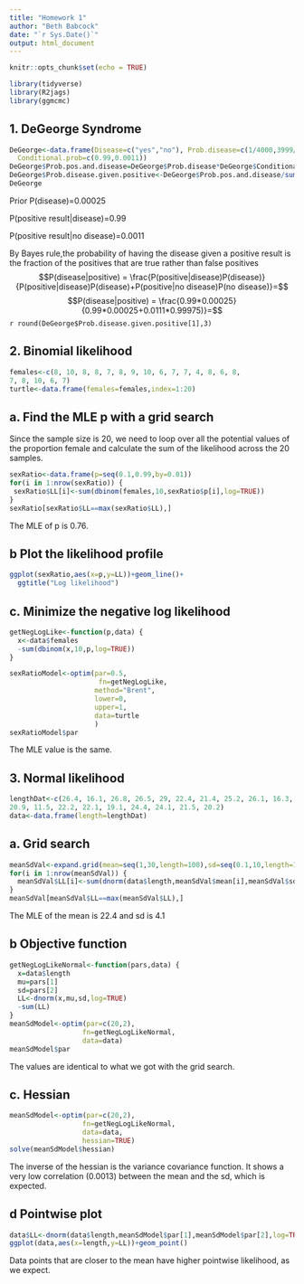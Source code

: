 ```yaml
---
title: "Homework 1"
author: "Beth Babcock"
date: "`r Sys.Date()`"
output: html_document
---
```


```r
knitr::opts_chunk$set(echo = TRUE)
```

```r
library(tidyverse)
library(R2jags)
library(ggmcmc)
```


## 1. DeGeorge Syndrome

```r
DeGeorge<-data.frame(Disease=c("yes","no"), Prob.disease=c(1/4000,3999/4000),
  Conditional.prob=c(0.99,0.0011))
DeGeorge$Prob.pos.and.disease=DeGeorge$Prob.disease*DeGeorge$Conditional.prob
DeGeorge$Prob.disease.given.positive<-DeGeorge$Prob.pos.and.disease/sum(DeGeorge$Prob.pos.and.disease)
DeGeorge
```

Prior P(disease)=0.00025

P(positive result|disease)=0.99

P(positive result|no disease)=0.0011

By Bayes rule,the probability of having the disease given a positive result is the fraction of the positives that are true rather than false positives
$$P(disease|positive) = \frac{P(positive|disease)P(disease)}{P(positive|disease)P(disease)+P(positive|no disease)P(no disease)}=$$
$$P(disease|positive) = \frac{0.99*0.00025}{0.99*0.00025+0.0111*0.99975)}=$$ `r round(DeGeorge$Prob.disease.given.positive[1],3)`


## 2. Binomial likelihood

```r
females<-c(8, 10, 8, 8, 7, 8, 9, 10, 6, 7, 7, 4, 8, 6, 8, 
7, 8, 10, 6, 7)
turtle<-data.frame(females=females,index=1:20)
```

## a. Find the MLE p with a grid search

Since the sample size is 20, we need to loop over all the potential values of the proportion female and calculate the sum of the likelihood across the 20 samples. 

```r
sexRatio<-data.frame(p=seq(0.1,0.99,by=0.01))
for(i in 1:nrow(sexRatio)) {
 sexRatio$LL[i]<-sum(dbinom(females,10,sexRatio$p[i],log=TRUE))
}
sexRatio[sexRatio$LL==max(sexRatio$LL),]
```
The MLE of p is 0.76.

## b  Plot the likelihood profile

```r
ggplot(sexRatio,aes(x=p,y=LL))+geom_line()+
  ggtitle("Log likelihood")
```
## c. Minimize the negative log likelihood

```r
getNegLogLike<-function(p,data) {
  x<-data$females
  -sum(dbinom(x,10,p,log=TRUE))
}

sexRatioModel<-optim(par=0.5,
                      fn=getNegLogLike,
                     method="Brent",
                     lower=0,
                     upper=1,
                     data=turtle
                     )
sexRatioModel$par

```
The MLE value is the same. 

## 3. Normal likelihood

```r
lengthDat<-c(26.4, 16.1, 26.8, 26.5, 29, 22.4, 21.4, 25.2, 26.1, 16.3, 24.2, 
20.9, 11.5, 22.2, 22.1, 19.1, 24.4, 24.1, 21.5, 20.2)
data<-data.frame(length=lengthDat)
```

## a. Grid search

```r
meanSdVal<-expand.grid(mean=seq(1,30,length=100),sd=seq(0.1,10,length=100))
for(i in 1:nrow(meanSdVal)) {
  meanSdVal$LL[i]<-sum(dnorm(data$length,meanSdVal$mean[i],meanSdVal$sd[i],log=TRUE))
}
meanSdVal[meanSdVal$LL==max(meanSdVal$LL),]
```
The MLE of the mean is 22.4 and sd is 4.1

## b Objective function
```r
getNegLogLikeNormal<-function(pars,data) {
  x=data$length
  mu=pars[1]
  sd=pars[2]
  LL<-dnorm(x,mu,sd,log=TRUE)
  -sum(LL)
}
meanSdModel<-optim(par=c(20,2),
                  fn=getNegLogLikeNormal,
                  data=data)
meanSdModel$par
```
The values are identical to what we got with the grid search. 

## c. Hessian

```r

meanSdModel<-optim(par=c(20,2),
                  fn=getNegLogLikeNormal,
                  data=data,
                  hessian=TRUE)
solve(meanSdModel$hessian)

```
The inverse of the hessian is the variance covariance function. It shows a very low correlation (0.0013) between the mean and the sd, which is expected.

## d Pointwise plot

```r
data$LL<-dnorm(data$length,meanSdModel$par[1],meanSdModel$par[2],log=TRUE)
ggplot(data,aes(x=length,y=LL))+geom_point()
```

Data points that are closer to the mean have higher pointwise likelihood, as
we expect. 